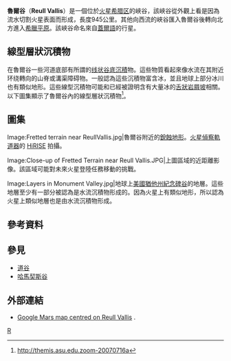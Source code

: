 {{MarsGeo-Valley
|name=魯爾谷<br />Reull Vallis
|image=[[File:Perspective_view_of_Reull_Vallis_(8389484180).jpg|290px]]
|caption=依據[[火星快車號|火星快車號]]的觀測資料建構出的魯爾谷電腦模型，可見谷內具有層狀構造
|latitude=42.6
|N_or_S=S
|longitude=255.9
|E_or_W=W
|location=[[赫拉斯區|赫拉斯區]] · [[希臘平原|希臘平原]]以西
|length=945 公里
|depth=300 公尺
|width=可達約 7 公里
|naming=[[蓋爾語|蓋爾語]]的「行星」
}} 

'''魯爾谷'''（'''Reull Vallis'''）是一個位於[[火星|火星]][[赫拉斯区|希腊区]]的峽谷，該峽谷從外觀上看是因為流水切割火星表面而形成，長度945公里。其他向西流的峽谷匯入魯爾谷後轉向北方進入[[希臘平原|希臘平原]]。該峽谷命名來自[[蓋爾亞支|蓋爾語]]的行星。

== 線型層狀沉積物 ==
在魯爾谷一些河道底部有所謂的[[线状谷底沉積|线状谷底沉積]]物。這些物質看起來像水流在其附近环绕轉向的山脊或溝渠障碍物。一般認為這些沉積物富含冰，並且地球上部分冰川也有類似地形。這些線型沉積物可能和已經被證明含有大量冰的[[舌狀岩屑坡|舌狀岩屑坡]]相關。以下圖集顯示了魯爾谷內的線型層狀沉積物<ref>http://themis.asu.edu.zoom-20070716a{{dead link|date=2018年2月 |bot=InternetArchiveBot |fix-attempted=yes }}</ref>。

== 圖集 ==

<gallery>
<!-- 檔案不存在 Image:Reull Vallis.JPG|魯爾谷（Reull Vallis）的河道地形特徵。點選影像可見魯爾谷和其他與魯爾谷相關地形特徵。[[2001火星奧德賽號|2001火星奧德賽號]]的 [[熱輻射成像系統|THEMIS]] 攝影。 ，可從英文維基百科取得 -->
<!-- 檔案不存在 Image:Reull Vallis lineated deposits.JPG|魯爾谷的[[線狀谷底沉積|線狀谷底沉積]]。點選影像可見與線形沉積物相關的其他地形特徵。THEMIS 攝影。 -->
<!-- 檔案不存在 Image:Reull Vallisl layers.JPG|魯爾谷的地層。 ，可從英文維基百科取得 -->
Image:Fretted terrain near ReullVallis.jpg|魯爾谷附近的[[銳蝕地形|銳蝕地形]]。[[火星偵察軌道器|火星偵察軌道器]]的 [[高解析度成像科學設備|HiRISE]] 拍攝。

Image:Close-up of Fretted Terrain near Reull Vallis.JPG|上圖區域的近距離影像。該區域可能對未來火星登陸任務移動的挑戰。

Image:Layers in Monument Valley.jpg|地球上[[美國|美國]][[猶他州|猶他州]][[紀念碑谷|紀念碑谷]]的地層。這些地層至少有一部分被認為是水流沉積物形成的。因為火星上有類似地形，所以認為火星上類似地層也是由水流沉積物形成。

</gallery>

== 參考資料 ==
{{reflist}}
{{commonscat|Reull Vallis}}
==參見==
*[[道谷|道谷]]
*[[哈馬契斯谷|哈馬契斯谷]]

==外部連結==
* [http://www.google.com/mars/#lat=-42.000325&lon=101.997070&zoom=5&q=reull%20vallis Google Mars map centred on Reull Vallis] {{Wayback|url=http://www.google.com/mars/#lat=-42.000325&lon=101.997070&zoom=5&q=reull%20vallis |date=20110222180608 }}.

[[Category:火星峽谷|R]]

{{mars-stub}}
{{crater-stub}}